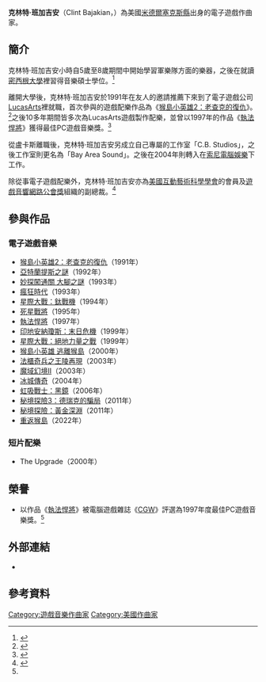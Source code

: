 {{noteTA
|G1=Games
|1=zh-tw:密西根大學; zh-hk:密芝根大學; zh-cn:密歇根大学; zh-sg:密歇根大学
|2=zh-tw:法櫃奇兵; zh-hk:奪寶奇兵; zh-cn:夺宝奇兵; zh-sg:夺宝奇兵
|3=zh-tw:德瑞克的騙局; zh-hk:德瑞克的騙局; zh-cn:德雷克的诡计; zh-sg:德雷克的诡计
|4=zh-cn:勒恰克; zh-tw:老查克;
}}
{{Infobox musical artist  
| Name = 克林特·班加吉安 
| Birth_name = {{lang|en|Clint Bajakian}}
| Background = non_performing_personnel
| Born = 1963年
| Died =  
| Occupation = 電子遊戲作曲家
| Years_active = 1991年─至今  
}}
'''克林特·班加吉安'''（Clint Bajakian，{{bd|1963年||||catIdx=C}}）為美國[[米德爾塞克斯縣_(麻薩諸塞州)|米德爾塞克斯縣]]出身的電子遊戲作曲家。

== 簡介 ==
克林特·班加吉安小時自5歲至8歲期間中開始學習軍樂隊方面的樂器，之後在就讀[[密西根大學|密西根大學]]裡習得音樂碩士學位。<ref>{{Cite web |url=http://imuse.mixnmojo.com/clinterview.shtml |title=iMuse Island Interview with Clint Bajakian |trans_title=iMuse對克林特·班加吉安的採訪 |author=Luc Gilbertz |work=iMuse |language=en |accessdate=2012-07-20 |deadurl=yes |archiveurl=https://web.archive.org/web/20061208070416/http://imuse.mixnmojo.com/clinterview.shtml |archivedate=2006-12-08 }}</ref>

離開大學後，克林特·班加吉安於1991年在友人的邀請推薦下來到了電子遊戲公司[[LucasArts|LucasArts]]裡就職，首次參與的遊戲配樂作品為《[[猴島小英雄2：老查克的復仇|猴島小英雄2：老查克的復仇]]》。<ref>{{Cite web |url=http://archive.gamespy.com/interviews/april02/bajakian/index.shtm |title=An interview with videogame music maker, Clint Bajakian. |trans_title=電子遊戲創作人克林特·班加吉安的訪談 |author=Ryan Kelly |date=2002-04-07 |work=gamespy |language=en |accessdate=2012-07-20 |deadurl=yes |archiveurl=https://web.archive.org/web/20090814073015/http://archive.gamespy.com/interviews/april02/bajakian/index.shtm |archivedate=2009-08-14 }}</ref>之後10多年期間皆多次為LucasArts遊戲製作配樂，並曾以1997年的作品《[[執法悍將__(1997年電子遊戲)|執法悍將]]》獲得最佳PC遊戲音樂獎。<ref name="CGW">{{cite journal zh |author=CGW編輯室 |title=特別獎：最佳音樂獎 |journal=電腦遊戲世界 |volume=166 |pages=58 |publisher=[[智冠科技|智冠科技]] |location=台灣 |accessdate=2012-07-20|date=1998年6月}}</ref>

從盧卡斯離職後，克林特·班加吉安另成立自己專屬的工作室「C.B. Studios」，之後工作室則更名為「Bay Area Sound」。之後在2004年則轉入在[[索尼電腦娛樂|索尼電腦娛樂]]下工作。

除從事電子遊戲配樂外，克林特·班加吉安亦為[[美國互動藝術科學學會|美國互動藝術科學學會]]的會員及[[遊戲音響網路公會獎|遊戲音響網路公會獎]]組織的副總裁。<ref>{{Cite web |url=http://www.mobygames.com/developer/sheet/view/developerId,1375/ |title=Clint Bajakian |trans_title=MobyGames上的克林特·班加吉安介紹 |author=克林特·班加吉安 |work=MobyGames |language=en |date=2010-12-08 |accessdate=2012-07-20 |archive-date=2020-08-06 |archive-url=https://web.archive.org/web/20200806193140/https://www.mobygames.com/developer/sheet/view/developerId,1375/ |dead-url=no }}</ref>

== 參與作品 ==
=== 電子遊戲音樂 ===
*[[猴島小英雄2：老查克的復仇|猴島小英雄2：老查克的復仇]]（1991年）
*[[亞特蘭提斯之謎|亞特蘭提斯之謎]]（1992年）
*[[妙探闖通關_大腳之謎|妙探闖通關 大腳之謎]]（1993年）
*[[瘋狂時代|瘋狂時代]]（1993年）
*[[星際大戰：鈦戰機|星際大戰：鈦戰機]]（1994年）
*[[死星戰將|死星戰將]]（1995年）
*[[執法悍將_(1997年電子遊戲)|執法悍將]]（1997年）
*[[印地安納瓊斯：末日危機|印地安納瓊斯：末日危機]]（1999年）
*[[星際大戰：絕地力量之戰|星際大戰：絕地力量之戰]]（1999年）
*[[猴島小英雄_逃離猴島|猴島小英雄 逃離猴島]]（2000年）
*[[法櫃奇兵之王陵再現|法櫃奇兵之王陵再現]]（2003年）
*[[魔域幻境II|魔域幻境II]]（2003年）
*[[冰城傳奇|冰城傳奇]]（2004年）
*[[虹吸戰士：黑鏡|虹吸戰士：黑鏡]]（2006年）
*[[秘境探險3：德瑞克的騙局|秘境探險3：德瑞克的騙局]]（2011年）
*[[秘境探險：黃金深淵|秘境探險：黃金深淵]]（2011年）
*[[重返猴島|重返猴島]]（2022年）

=== 短片配樂 ===
*The Upgrade（2000年）

== 榮譽 ==
*以作品《[[執法悍將_(1997年電子遊戲)|執法悍將]]》被電腦遊戲雜誌《[[電腦遊戲世界|CGW]]》評選為1997年度最佳PC遊戲音樂獎。<ref name="CGW" />

== 外部連結 ==
*{{imdb name|id=0048005|name=克林特·班加吉安}}

== 參考資料 ==
{{reflist}}

{{猴島小英雄}}
{{盧卡斯藝術冒險遊戲}}
{{Authority control}}
{{DEFAULTSORT:Clint Bajakian}}

[[Category:遊戲音樂作曲家|Category:遊戲音樂作曲家]]
[[Category:美國作曲家|Category:美國作曲家]]